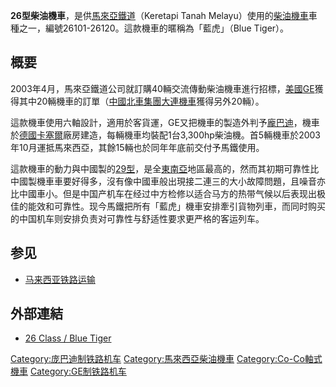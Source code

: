 {{Infobox Locomotive|
image=KTMB class 26 26111 1.jpg|
name=26型「藍虎」|
powertype=柴油|
builder=GE、龐巴迪|
buildmodel=DE-AC33C|
builddate=2003年|
totalproduction=20|
uicclass=Co'Co'|
gauge=1,000 mm|
enginetype=GE 7FDL12|
tractionmotors=GE 5GEB24|
cylindercount=12|
cylindersize=228.6 x 266.7 mm|
transmission=電力（交—直—交）|
railroad=[[馬來亞鐵道|馬來亞鐵道]]|
locale=[[馬來西亞|馬來西亞]]|
roadnumber=26101-26120|
}}
'''26型柴油機車'''，是供[[馬來亞鐵道|馬來亞鐵道]]（Keretapi Tanah Melayu）使用的[[柴油機車|柴油機車]]車種之一，編號26101-26120。這款機車的暱稱為「藍虎」（Blue Tiger）。

==概要==
2003年4月，馬來亞鐵道公司就訂購40輛交流傳動柴油機車進行招標，[[美國|美國]][[通用电气|GE]]獲得其中20輛機車的訂單（[[中國|中國]][[中国北车集团|北車集團]][[大連機車|大連機車]]獲得另外20輛）。

這款機車使用六軸設計，適用於客貨運，GE又把機車的製造外判予[[龐巴迪|龐巴迪]]，機車於[[德國|德國]][[卡塞爾|卡塞爾]]廠房建造，每輛機車均裝配1台3,300hp柴油機。首5輛機車於2003年10月運抵馬來西亞，其餘15輛也於同年年底前交付予馬鐵使用。

這款機車的動力與中國製的[[馬來亞鐵道29型柴油機車|29型]]，是全[[東南亞|東南亞]]地區最高的，然而其初期可靠性比中國製機車車要好得多，沒有像中國車般出現接二連三的大小故障問題，且噪音亦比中國車小。但是中国产机车在经过中方检修以适合马方的热带气候以后表现出极佳的能效和可靠性。现今馬鐵把所有「藍虎」機車安排牽引貨物列車，而同时购买的中国机车则安排负责对可靠性与舒适性要求更严格的客运列车。

==参见==
{{Portal box|马来西亚|铁路}}
*[[马来西亚铁路运输|马来西亚铁路运输]]

==外部連結==
{{Commonscat|Class 26 Diesel Electric Mainline Locomotives}}
*[https://web.archive.org/web/20090324075407/http://www.keretapi.com/26class.html 26 Class / Blue Tiger]

{{loco-stub}}
[[Category:庞巴迪制铁路机车|Category:庞巴迪制铁路机车]]
[[Category:馬來西亞柴油機車|Category:馬來西亞柴油機車]]
[[Category:Co-Co軸式機車|Category:Co-Co軸式機車]]
[[Category:GE制铁路机车|Category:GE制铁路机车]]